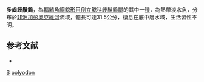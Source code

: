 {{Speciesbox 
| taxon = Synodontis polyodon
| authority = [[Vaillant|Vaillant]], 1895
| status = LC
| status_system= IUCN3.1
}}

'''多齒歧鬚鮠'''，為[[輻鰭魚綱|輻鰭魚綱]][[鯰形目|鯰形目]][[倒立鯰科|倒立鯰科]][[歧鬚鮠屬|歧鬚鮠屬]]的其中一[[種|種]]，為熱帶淡水魚，分布於[[非洲|非洲]][[加彭|加彭]][[奧克維河|奧克維河]]流域，體長可達31.5公分，棲息在底中層水域，生活習性不明。

==参考文献==
*{{FishBase_species|genus=Synodontis|species=polyodon|year=2015|month=5}}

{{Taxonbar}}

[[Category:1895年描述的鱼类|S]]
[[Category:歧鬚鮠屬|polyodon]]